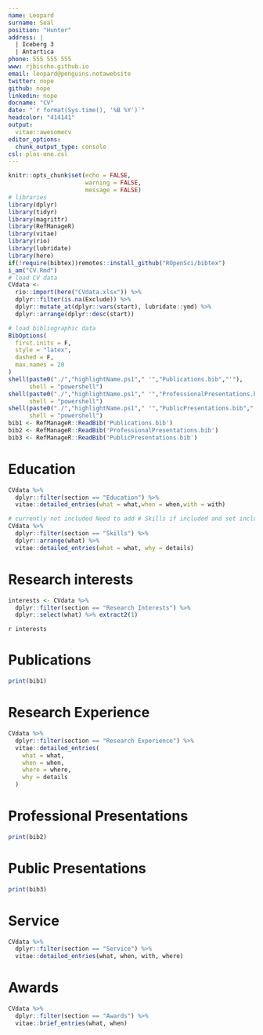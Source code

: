 ```yaml
---
name: Leopard
surname: Seal
position: "Hunter"
address: |
  | Iceberg 3
  | Antartica
phone: 555 555 555
www: rjbischo.github.io
email: leopard@penguins.notawebsite
twitter: nope
github: nope
linkedin: nope
docname: "CV"
date: "`r format(Sys.time(), '%B %Y')`"
headcolor: "414141"
output: 
  vitae::awesomecv
editor_options: 
  chunk_output_type: console
csl: plos-one.csl
---
```



```r
knitr::opts_chunk$set(echo = FALSE,
                      warning = FALSE,
                      message = FALSE)
# libraries
library(dplyr)
library(tidyr)
library(magrittr)
library(RefManageR)
library(vitae)
library(rio)
library(lubridate)
library(here)
if(!require(bibtex))remotes::install_github("ROpenSci/bibtex")
i_am("CV.Rmd")
# load CV data
CVdata <-
  rio::import(here("CVdata.xlsx")) %>%
  dplyr::filter(is.na(Exclude)) %>%
  dplyr::mutate_at(dplyr::vars(start), lubridate::ymd) %>%
  dplyr::arrange(dplyr::desc(start))

# load bibliographic data
BibOptions(
  first.inits = F,
  style = "latex",
  dashed = F,
  max.names = 20
)
shell(paste0("./","highlightName.ps1"," '","Publications.bib","'"),
      shell = "powershell")
shell(paste0("./","highlightName.ps1"," '","ProfessionalPresentations.bib","'"),
      shell = "powershell")
shell(paste0("./","highlightName.ps1"," '","PublicPresentations.bib","'"),
      shell = "powershell")
bib1 <- RefManageR::ReadBib('Publications.bib')
bib2 <- RefManageR::ReadBib('ProfessionalPresentations.bib')
bib3 <- RefManageR::ReadBib('PublicPresentations.bib')
```

# Education

```r
CVdata %>%
  dplyr::filter(section == "Education") %>% 
  vitae::detailed_entries(what = what,when = when,with = with)
```

<!-- # Skills -->

```r
# currently not included Need to add # Skills if included and set include to T
CVdata %>%
  dplyr::filter(section == "Skills") %>%
  dplyr::arrange(what) %>% 
  vitae::detailed_entries(what = what, why = details)
```

# Research interests

```r
interests <- CVdata %>%
  dplyr::filter(section == "Research Interests") %>%
  dplyr::select(what) %>% extract2(1)
```

`r interests`

# Publications

```r
print(bib1)
```

# Research Experience

```r
CVdata %>%
  dplyr::filter(section == "Research Experience") %>%
  vitae::detailed_entries(
    what = what,
    when = when,
    where = where,
    why = details
  )
```

# Professional Presentations

```r
print(bib2)
```

# Public Presentations

```r
print(bib3)
```


# Service

```r
CVdata %>%
  dplyr::filter(section == "Service") %>%
  vitae::detailed_entries(what, when, with, where)
```



# Awards

```r
CVdata %>%
  dplyr::filter(section == "Awards") %>%
  vitae::brief_entries(what, when)
```
